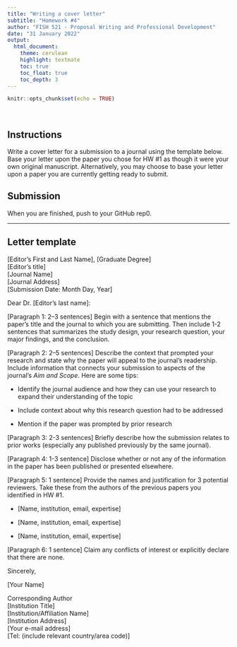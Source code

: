 ```yaml
---
title: "Writing a cover letter"
subtitle: "Homework #4"
author: "FISH 521 - Proposal Writing and Professional Development"
date: "31 January 2022"
output:
  html_document:
    theme: cerulean
    highlight: textmate
    toc: true
    toc_float: true
    toc_depth: 3
---
```


```r
knitr::opts_chunk$set(echo = TRUE)
```

<br>

## Instructions

Write a cover letter for a submission to a journal using the template below. Base your letter upon the paper you chose for HW #1 as though it were your own original manuscript. Alternatively, you may choose to base your letter upon a paper you are currently getting ready to submit.


## Submission

When you are finished, push to your GitHub rep0.


***

## Letter template

[Editor’s First and Last Name], [Graduate Degree]  
[Editor's title]  
[Journal Name]  
[Journal Address]  
[Submission Date: Month Day, Year]

Dear Dr. [Editor's last name]:

[Paragraph 1: 2–3 sentences] Begin with a sentence that mentions the paper's title and the journal to which you are submitting. Then include 1-2 sentences that summarizes the study design, your research question, your major findings, and the conclusion.

[Paragraph 2: 2–5 sentences] Describe the context that prompted your research and state why the paper will appeal to the journal's readership. Include information that connects your submission to aspects of the journal's *Aim and Scope*. Here are some tips:

* Identify the journal audience and how they can use your research to expand their understanding of the topic

* Include context about why this research question had to be addressed

* Mention if the paper was prompted by prior research

[Paragraph 3: 2-3 sentences] Briefly describe how the submission relates to prior works (especially any published previously by the same journal).

[Paragraph 4: 1-3 sentence] Disclose whether or not any of the information in the paper has been published or presented elsewhere.

[Paragraph 5: 1 sentence] Provide the names and justification for 3 potential reviewers. Take these from the authors of the previous papers you identified in HW #1.

* [Name, institution, email, expertise]

* [Name, institution, email, expertise]

* [Name, institution, email, expertise]

[Paragraph 6: 1 sentence] Claim any conflicts of interest or explicitly declare that there are none.

Sincerely,

[Your Name]

Corresponding Author  
[Institution Title]  
[Institution/Affiliation Name]  
[Institution Address]  
[Your e-mail address]  
[Tel: (include relevant country/area code)]  

